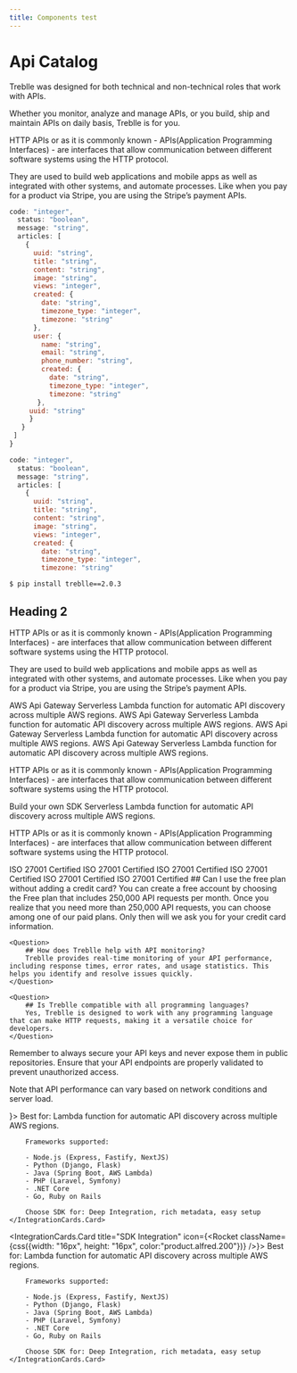 ```yaml
---
title: Components test
---
```




# Api Catalog

Treblle was designed for both technical and non-technical roles that work with APIs.

Whether you monitor, analyze and manage APIs, or you build, ship and maintain APIs on daily basis, Treblle is for you.

HTTP APIs or as it is commonly known - APIs(Application Programming Interfaces) - are interfaces that allow communication between different software systems using the HTTP protocol.

They are used to build web applications and mobile apps as well as integrated with other systems, and automate processes. Like when you pay for a product via Stripe, you are using the Stripe’s payment APIs.

```js copy filename="Javascript"
code: "integer",
  status: "boolean",
  message: "string",
  articles: [
    {
      uuid: "string",
      title: "string",
      content: "string",
      image: "string",
      views: "integer",
      created: {
        date: "string",
        timezone_type: "integer",
        timezone: "string"
      },
      user: {
        name: "string",
        email: "string",
        phone_number: "string",
        created: {
          date: "string",
          timezone_type: "integer",
          timezone: "string"
       },
     uuid: "string"
     }
   }
 ]
}
```

```js copy
code: "integer",
  status: "boolean",
  message: "string",
  articles: [
    {
      uuid: "string",
      title: "string",
      content: "string",
      image: "string",
      views: "integer",
      created: {
        date: "string",
        timezone_type: "integer",
        timezone: "string"
```

```pip copy
$ pip install treblle==2.0.3
```

## Heading 2

HTTP APIs or as it is commonly known - APIs(Application Programming Interfaces) - are interfaces that allow communication between different software systems using the HTTP protocol.

They are used to build web applications and mobile apps as well as integrated with other systems, and automate processes. Like when you pay for a product via Stripe, you are using the Stripe’s payment APIs.

<InfoCards>
    <InfoCard type="group">
        <InfoCard.title>AWS Api Gateway</InfoCard.title>
        <InfoCard.description>
            Serverless Lambda function for automatic API discovery across multiple AWS regions.
        </InfoCard.description>
    </InfoCard>
    <InfoCard type="group">
        <InfoCard.title>AWS Api Gateway</InfoCard.title>
        <InfoCard.description>
            Serverless Lambda function for automatic API discovery across multiple AWS regions.
        </InfoCard.description>
    </InfoCard>
    <InfoCard type="group">
        <InfoCard.title>AWS Api Gateway</InfoCard.title>
        <InfoCard.description>
            Serverless Lambda function for automatic API discovery across multiple AWS regions.
        </InfoCard.description>
    </InfoCard>
    <InfoCard type="group">
        <InfoCard.title>AWS Api Gateway</InfoCard.title>
        <InfoCard.description>
            Serverless Lambda function for automatic API discovery across multiple AWS regions.
        </InfoCard.description>
    </InfoCard>
</InfoCards>

HTTP APIs or as it is commonly known - APIs(Application Programming Interfaces) - are interfaces that allow communication between different software systems using the HTTP protocol.

<InfoCard type="individual">
    <InfoCard.title>Build your own SDK</InfoCard.title>
    <InfoCard.description>
        Serverless Lambda function for automatic API discovery across multiple AWS regions.
    </InfoCard.description>
</InfoCard>

HTTP APIs or as it is commonly known - APIs(Application Programming Interfaces) - are interfaces that allow communication between different software systems using the HTTP protocol.

<InfoCards>
    <InfoCard type="badge">
        <InfoCard.Image src="/badges/iso-logo.png" alt="ISO Logo" />
        <InfoCard.Name>ISO 27001 Certified</InfoCard.Name>
    </InfoCard>
    <InfoCard type="badge">
        <InfoCard.Image src="/badges/iso-logo.png" alt="ISO Logo" />
        <InfoCard.Name>ISO 27001 Certified</InfoCard.Name>
    </InfoCard>
    <InfoCard type="badge">
        <InfoCard.Image src="/badges/iso-logo.png" alt="ISO Logo" />
        <InfoCard.Name>ISO 27001 Certified</InfoCard.Name>
    </InfoCard>
    <InfoCard type="badge">
        <InfoCard.Image src="/badges/iso-logo.png" alt="ISO Logo" />
        <InfoCard.Name>ISO 27001 Certified</InfoCard.Name>
    </InfoCard>
    <InfoCard type="badge">
        <InfoCard.Image src="/badges/iso-logo.png" alt="ISO Logo" />
        <InfoCard.Name>ISO 27001 Certified</InfoCard.Name>
    </InfoCard>
    <InfoCard type="badge">
        <InfoCard.Image src="/badges/iso-logo.png" alt="ISO Logo" />
        <InfoCard.Name>ISO 27001 Certified</InfoCard.Name>
    </InfoCard>
</InfoCards>

<FAQ>
    <Question> 
        ## Can I use the free plan without adding a credit card?
        You can create a free account by choosing the Free plan that includes 250,000 API requests per month. Once you realize that you need more than 250,000 API requests, you can choose among one of our paid plans. Only then will we ask you for your credit card information.
    </Question>

    <Question>
        ## How does Treblle help with API monitoring?
        Treblle provides real-time monitoring of your API performance, including response times, error rates, and usage statistics. This helps you identify and resolve issues quickly.
    </Question>

    <Question>
        ## Is Treblle compatible with all programming languages?
        Yes, Treblle is designed to work with any programming language that can make HTTP requests, making it a versatile choice for developers.
    </Question>

</FAQ>

<TipCard>
    Remember to always secure your API keys and never expose them in public repositories.
</TipCard>

<CautionCard>
    Ensure that your API endpoints are properly validated to prevent unauthorized access.
</CautionCard>

<NoteCard>Note that API performance can vary based on network conditions and server load.</NoteCard>

<InfoTable title="Section" description="Description">
    <InfoTable.Row
        title="Getting Started"
        description="Initial setup, configuration, and first API connection"
    />
    <InfoTable.Row
        title="Platform Features"
        description="Core functionality including monitoring, analytics and governance"
    />
    <InfoTable.Row
        title="Integrations"
        description="Initial setup, configuration, and first API connection"
    />
    <InfoTable.Row
        title="Onboarding Checklist"
        description="Complete step-by-step checklist for deploying Treblle across your organization"
    />
</InfoTable>

<IntegrationCards>
    <IntegrationCards.Card title="SDK Integration" icon={<Puzzle className={css({width: "16px", height: "16px", color:"atomic.200"})} />}>
        Best for: Lambda function for automatic API
        discovery across multiple AWS regions.

        Frameworks supported:

        - Node.js (Express, Fastify, NextJS)
        - Python (Django, Flask)
        - Java (Spring Boot, AWS Lambda)
        - PHP (Laravel, Symfony)
        - .NET Core
        - Go, Ruby on Rails

        Choose SDK for: Deep Integration, rich metadata, easy setup
    </IntegrationCards.Card>
        
   <IntegrationCards.Card title="SDK Integration" icon={<Rocket className={css({width: "16px", height: "16px", color:"product.alfred.200"})} />}>
        Best for: Lambda function for automatic API
        discovery across multiple AWS regions.

        Frameworks supported:

        - Node.js (Express, Fastify, NextJS)
        - Python (Django, Flask)
        - Java (Spring Boot, AWS Lambda)
        - PHP (Laravel, Symfony)
        - .NET Core
        - Go, Ruby on Rails

        Choose SDK for: Deep Integration, rich metadata, easy setup
    </IntegrationCards.Card>

</IntegrationCards>
